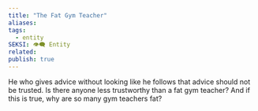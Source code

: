 ```yaml
---
title: "The Fat Gym Teacher"
aliases: 
tags:
  - entity
SEKSI: 👁️‍🗨️ Entity
related:
publish: true
---
```

He who gives advice without looking like he follows that advice should not be trusted. Is there anyone less trustworthy than a fat gym teacher? And if this is true, why are so many gym teachers fat?
